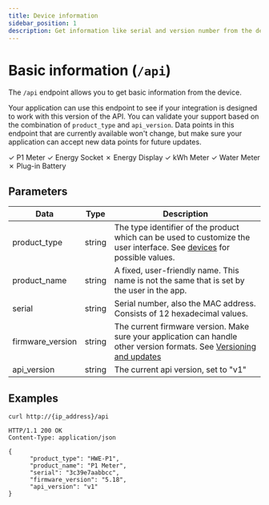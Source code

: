 ```yaml
---
title: Device information
sidebar_position: 1
description: Get information like serial and version number from the device.
---
```



# Basic information (`/api`)

The `/api` endpoint allows you to get basic information from the device.

Your application can use this endpoint to see if your integration is designed to work with this version of the API. You can validate your support based on the combination of `product_type` and `api_version`. Data points in this endpoint that are currently available won't change, but make sure your application can accept new data points for future updates.

<Badge color='hw-green'>✓ P1 Meter</Badge>
<Badge color='hw-green'>✓ Energy Socket</Badge>
<Badge color='hw-red'>✗ Energy Display</Badge>
<Badge color='hw-green'>✓ kWh Meter</Badge>
<Badge color='hw-green'>✓ Water Meter</Badge>
<Badge color='hw-red'>✗ Plug-in Battery</Badge>

## Parameters

| Data             | Type   | Description                                                                                                                                                 |
| ---------------- | ------ | ----------------------------------------------------------------------------------------------------------------------------------------------------------- |
| product_type     | string | The type identifier of the product which can be used to customize the user interface. See [devices](/docs/getting-started.mdx#devices) for possible values. |
| product_name     | string | A fixed, user-friendly name. This name is not the same that is set by the user in the app.                                                                  |
| serial           | string | Serial number, also the MAC address. Consists of 12 hexadecimal values.                                                                                     |
| firmware_version | string | The current firmware version. Make sure your application can handle other version formats. See [Versioning and updates](/docs/versioning)                   |
| api_version      | string | The current api version, set to "v1"                                                                                                                        |

## Examples

```shell title="Request"
curl http://{ip_address}/api
```

```http title="Response"
HTTP/1.1 200 OK
Content-Type: application/json

{
      "product_type": "HWE-P1",
      "product_name": "P1 Meter",
      "serial": "3c39e7aabbcc",
      "firmware_version": "5.18",
      "api_version": "v1"
}
```

